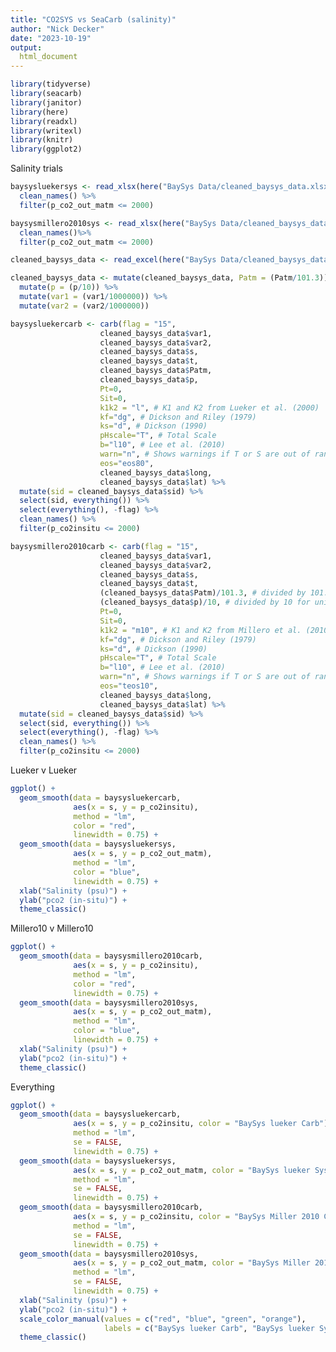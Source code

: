 ```yaml
---
title: "CO2SYS vs SeaCarb (salinity)"
author: "Nick Decker"
date: "2023-10-19"
output: 
  html_document
---
```

```r
library(tidyverse)
library(seacarb)
library(janitor)
library(here)
library(readxl)
library(writexl)
library(knitr)
library(ggplot2)
```


Salinity trials

```r
baysysluekersys <- read_xlsx(here("BaySys Data/cleaned_baysys_data.xlsx"), sheet = "co2sys_l") %>% 
  clean_names() %>%
  filter(p_co2_out_matm <= 2000)

baysysmillero2010sys <- read_xlsx(here("BaySys Data/cleaned_baysys_data.xlsx"), sheet = "co2sys_m10") %>% 
  clean_names()%>%
  filter(p_co2_out_matm <= 2000)

cleaned_baysys_data <- read_excel(here("BaySys Data/cleaned_baysys_data.xlsx"))

cleaned_baysys_data <- mutate(cleaned_baysys_data, Patm = (Patm/101.3)) %>% 
  mutate(p = (p/10)) %>% 
  mutate(var1 = (var1/1000000)) %>% 
  mutate(var2 = (var2/1000000))

baysysluekercarb <- carb(flag = "15",
                    cleaned_baysys_data$var1,
                    cleaned_baysys_data$var2,
                    cleaned_baysys_data$s,
                    cleaned_baysys_data$t,
                    cleaned_baysys_data$Patm,
                    cleaned_baysys_data$p, 
                    Pt=0,
                    Sit=0,
                    k1k2 = "l", # K1 and K2 from Lueker et al. (2000)
                    kf="dg", # Dickson and Riley (1979)
                    ks="d", # Dickson (1990)
                    pHscale="T", # Total Scale
                    b="l10", # Lee et al. (2010)
                    warn="n", # Shows warnings if T or S are out of range
                    eos="eos80", 
                    cleaned_baysys_data$long,
                    cleaned_baysys_data$lat) %>% 
  mutate(sid = cleaned_baysys_data$sid) %>% 
  select(sid, everything()) %>% 
  select(everything(), -flag) %>% 
  clean_names() %>% 
  filter(p_co2insitu <= 2000)

baysysmillero2010carb <- carb(flag = "15",
                    cleaned_baysys_data$var1,
                    cleaned_baysys_data$var2,
                    cleaned_baysys_data$s,
                    cleaned_baysys_data$t,
                    (cleaned_baysys_data$Patm)/101.3, # divided by 101.3 for unit conversion
                    (cleaned_baysys_data$p)/10, # divided by 10 for unit conversion
                    Pt=0,
                    Sit=0,
                    k1k2 = "m10", # K1 and K2 from Millero et al. (2010)
                    kf="dg", # Dickson and Riley (1979)
                    ks="d", # Dickson (1990)
                    pHscale="T", # Total Scale
                    b="l10", # Lee et al. (2010)
                    warn="n", # Shows warnings if T or S are out of range
                    eos="teos10", 
                    cleaned_baysys_data$long,
                    cleaned_baysys_data$lat) %>% 
  mutate(sid = cleaned_baysys_data$sid) %>% 
  select(sid, everything()) %>% 
  select(everything(), -flag) %>% 
  clean_names() %>% 
  filter(p_co2insitu <= 2000)
```


Lueker v Lueker
```r
ggplot() +
  geom_smooth(data = baysysluekercarb, 
              aes(x = s, y = p_co2insitu),
              method = "lm", 
              color = "red", 
              linewidth = 0.75) +
  geom_smooth(data = baysysluekersys, 
              aes(x = s, y = p_co2_out_matm),
              method = "lm", 
              color = "blue", 
              linewidth = 0.75) +
  xlab("Salinity (psu)") +
  ylab("pco2 (in-situ)") +
  theme_classic()
``` 


Millero10 v Millero10
```r
ggplot() +
  geom_smooth(data = baysysmillero2010carb, 
              aes(x = s, y = p_co2insitu),
              method = "lm", 
              color = "red", 
              linewidth = 0.75) +
  geom_smooth(data = baysysmillero2010sys, 
              aes(x = s, y = p_co2_out_matm),
              method = "lm", 
              color = "blue", 
              linewidth = 0.75) +
  xlab("Salinity (psu)") +
  ylab("pco2 (in-situ)") +
  theme_classic()
```


Everything
```r
ggplot() +
  geom_smooth(data = baysysluekercarb, 
              aes(x = s, y = p_co2insitu, color = "BaySys lueker Carb"),
              method = "lm", 
              se = FALSE,
              linewidth = 0.75) +
  geom_smooth(data = baysysluekersys, 
              aes(x = s, y = p_co2_out_matm, color = "BaySys lueker Sys"),
              method = "lm", 
              se = FALSE, 
              linewidth = 0.75) +
  geom_smooth(data = baysysmillero2010carb, 
              aes(x = s, y = p_co2insitu, color = "BaySys Miller 2010 Carb"),
              method = "lm",
              se = FALSE,
              linewidth = 0.75) +
  geom_smooth(data = baysysmillero2010sys, 
              aes(x = s, y = p_co2_out_matm, color = "BaySys Miller 2010 Sys"),
              method = "lm", 
              se = FALSE,
              linewidth = 0.75) +
  xlab("Salinity (psu)") +
  ylab("pco2 (in-situ)") +
  scale_color_manual(values = c("red", "blue", "green", "orange"),
                     labels = c("BaySys lueker Carb", "BaySys lueker Sys", "BaySys Miller 2010 Carb", "BaySys Miller 2010 Sys")) +
  theme_classic()
``` 